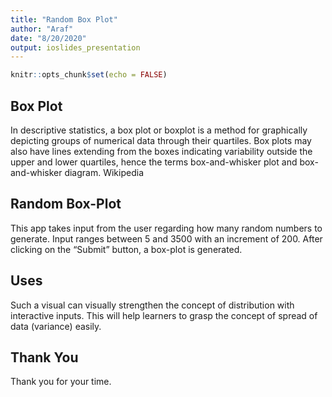 ```yaml
---
title: "Random Box Plot"
author: "Araf"
date: "8/20/2020"
output: ioslides_presentation
---
```


```r
knitr::opts_chunk$set(echo = FALSE)
```

## Box Plot

In descriptive statistics, a box plot or boxplot is a method for graphically depicting groups of numerical data through their quartiles. Box plots may also have lines extending from the boxes indicating variability outside the upper and lower quartiles, hence the terms box-and-whisker plot and box-and-whisker diagram. Wikipedia

## Random Box-Plot

This app takes input from the user regarding how many random numbers to generate. Input ranges between 5 and 3500 with an increment of 200. After clicking on the "Submit" button, a box-plot is generated.

## Uses

Such a visual can visually strengthen the concept of distribution with interactive inputs. This will help learners to grasp the concept of spread of data (variance) easily.

## Thank You

Thank you for your time.

